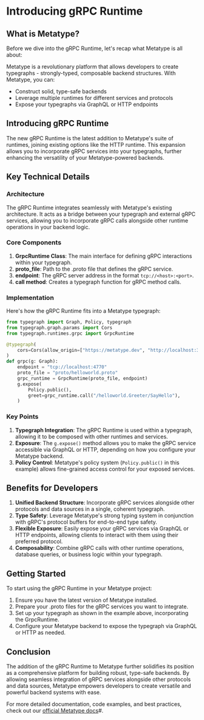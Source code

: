 
# Introducing gRPC Runtime

<BlogIntro text="We're excited to announce the new gRPC Runtime feature in Metatype, further enhancing our platform's ability to create versatile and powerful backends through typegraphs." />

## What is Metatype?

Before we dive into the gRPC Runtime, let's recap what Metatype is all about:

Metatype is a revolutionary platform that allows developers to create typegraphs - strongly-typed, composable backend structures. With Metatype, you can:

- Construct solid, type-safe backends
- Leverage multiple runtimes for different services and protocols
- Expose your typegraphs via GraphQL or HTTP endpoints

## Introducing gRPC Runtime

The new gRPC Runtime is the latest addition to Metatype's suite of runtimes, joining existing options like the HTTP runtime. This expansion allows you to incorporate gRPC services into your typegraphs, further enhancing the versatility of your Metatype-powered backends.

## Key Technical Details

### Architecture
The gRPC Runtime integrates seamlessly with Metatype's existing architecture. It acts as a bridge between your typegraph and external gRPC services, allowing you to incorporate gRPC calls alongside other runtime operations in your backend logic.

### Core Components

1. **GrpcRuntime Class**: The main interface for defining gRPC interactions within your typegraph.
2. **proto_file**: Path to the .proto file that defines the gRPC service.
3. **endpoint**: The gRPC server address in the format `tcp://<host>:<port>`.
4. **call method**: Creates a typegraph function for gRPC method calls.

### Implementation

Here's how the gRPC Runtime fits into a Metatype typegraph:

```python
from typegraph import Graph, Policy, typegraph
from typegraph.graph.params import Cors
from typegraph.runtimes.grpc import GrpcRuntime

@typegraph(
    cors=Cors(allow_origin=["https://metatype.dev", "http://localhost:3000"]),
)
def grpc(g: Graph):
    endpoint = "tcp://localhost:4770"
    proto_file = "proto/helloworld.proto"
    grpc_runtime = GrpcRuntime(proto_file, endpoint)
    g.expose(
        Policy.public(),
        greet=grpc_runtime.call("/helloworld.Greeter/SayHello"),
    )
```

### Key Points

1. **Typegraph Integration**: The gRPC Runtime is used within a typegraph, allowing it to be composed with other runtimes and services.
2. **Exposure**: The `g.expose()` method allows you to make the gRPC service accessible via GraphQL or HTTP, depending on how you configure your Metatype backend.
3. **Policy Control**: Metatype's policy system (`Policy.public()` in this example) allows fine-grained access control for your exposed services.

## Benefits for Developers

1. **Unified Backend Structure**: Incorporate gRPC services alongside other protocols and data sources in a single, coherent typegraph.
2. **Type Safety**: Leverage Metatype's strong typing system in conjunction with gRPC's protocol buffers for end-to-end type safety.
3. **Flexible Exposure**: Easily expose your gRPC services via GraphQL or HTTP endpoints, allowing clients to interact with them using their preferred protocol.
4. **Composability**: Combine gRPC calls with other runtime operations, database queries, or business logic within your typegraph.

## Getting Started

To start using the gRPC Runtime in your Metatype project:

1. Ensure you have the latest version of Metatype installed.
2. Prepare your .proto files for the gRPC services you want to integrate.
3. Set up your typegraph as shown in the example above, incorporating the GrpcRuntime.
4. Configure your Metatype backend to expose the typegraph via GraphQL or HTTP as needed.

## Conclusion

The addition of the gRPC Runtime to Metatype further solidifies its position as a comprehensive platform for building robust, type-safe backends. By allowing seamless integration of gRPC services alongside other protocols and data sources, Metatype empowers developers to create versatile and powerful backend systems with ease.

For more detailed documentation, code examples, and best practices, check out our [official Metatype docs](https://metatype.dev/docs)#.
